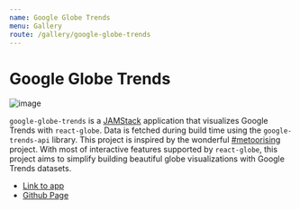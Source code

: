 ```yaml
---
name: Google Globe Trends
menu: Gallery
route: /gallery/google-globe-trends
---
```


# Google Globe Trends

![image](../../public/google-globe-trends.gif)

`google-globe-trends` is a [JAMStack](https://jamstack.org/) application that visualizes Google Trends with `react-globe`. Data is fetched during build time using the `google-trends-api` library. This project is inspired by the wonderful [#metoorising](https://metoorising.withgoogle.com/) project. With most of interactive features supported by `react-globe`, this project aims to simplify building beautiful globe visualizations with Google Trends datasets.

- [Link to app](https://google-globe-trends.netlify.com)
- [Github Page](https://github.com/chrisrzhou/google-globe-trends)
